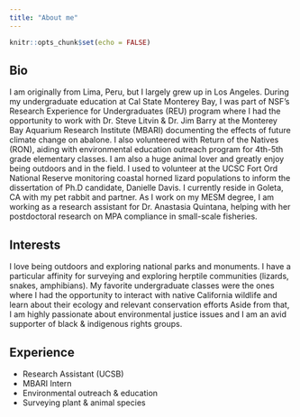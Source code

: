 ```yaml
---
title: "About me"
---
```


```r
knitr::opts_chunk$set(echo = FALSE)
```

## Bio

I am originally from Lima, Peru, but I largely grew up in Los Angeles. During my undergraduate education at Cal State Monterey Bay, I was part of NSF's Research Experience for Undergraduates (REU) program where I had the opportunity to work with Dr. Steve Litvin & Dr. Jim Barry at the Monterey Bay Aquarium Research Institute (MBARI) documenting the effects of future climate change on abalone. I also volunteered with Return of the Natives (RON), aiding with environmental education outreach program for 4th-5th grade elementary classes. I am also a huge animal lover and greatly enjoy being outdoors and in the field. I used to volunteer at the UCSC Fort Ord National Reserve monitoring coastal horned lizard populations to inform the dissertation of Ph.D candidate, Danielle Davis. I currently reside in Goleta, CA with my pet rabbit and partner. As I work on my MESM degree, I am working as a research assistant for Dr. Anastasia Quintana, helping with her postdoctoral research on MPA compliance in small-scale fisheries.


## Interests

I love being outdoors and exploring national parks and monuments. I have a particular affinity for surveying and exploring herptile communities (lizards, snakes, amphibians). My favorite undergraduate classes were the ones where I had the opportunity to interact with native California wildlife and learn about their ecology and relevant conservation efforts Aside from that, I am highly passionate about environmental justice issues and I am an avid supporter of black & indigenous rights groups.


## Experience

- Research Assistant (UCSB)
- MBARI Intern
- Environmental outreach & education
- Surveying plant & animal species
